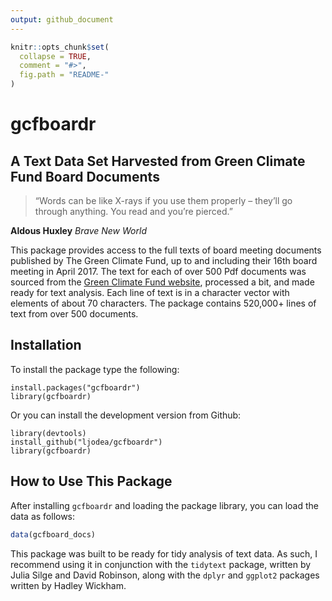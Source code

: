 ```yaml
---
output: github_document
---
```


<!-- README.md is generated from README.Rmd. Please edit that file -->

```r
knitr::opts_chunk$set(
  collapse = TRUE,
  comment = "#>",
  fig.path = "README-"
)
```

# gcfboardr

## A Text Data Set Harvested from Green Climate Fund Board Documents

> “Words can be like X-rays if you use them properly -- they’ll go through anything. You read and you’re pierced.” 

**Aldous Huxley** *Brave New World*

This package provides access to the full texts of board meeting documents published by The Green Climate Fund, up to and including their 16th board meeting in April 2017. The text for each of over 500 Pdf documents was sourced from the [Green Climate Fund website](http://www.greenclimate.fund/boardroom/board-meetings/documents), processed a bit, and made ready for text analysis. Each line of text is in a character vector with elements of about 70 characters. The package contains 520,000+ lines of text from over 500 documents.


## Installation

To install the package type the following:

```
install.packages("gcfboardr")
library(gcfboardr)
```

Or you can install the development version from Github:

```
library(devtools)
install_github("ljodea/gcfboardr")
library(gcfboardr)
```

## How to Use This Package

After installing `gcfboardr` and loading the package library, you can load the data as follows:

```r
data(gcfboard_docs)
```

This package was built to be ready for tidy analysis of text data. As such, I recommend using it in conjunction with the `tidytext` package, written by Julia Silge and David Robinson, along with the `dplyr` and `ggplot2` packages written by Hadley Wickham.

